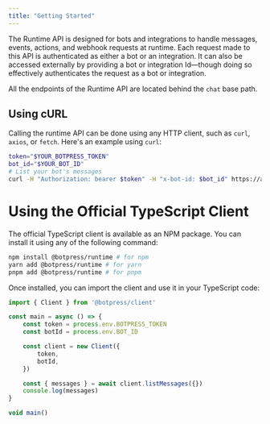 ```yaml
---
title: "Getting Started"
---
```


The Runtime API is designed for bots and integrations to handle messages, events, actions, and webhook requests at runtime. Each request made to this API is authenticated as either a bot or an integration. It can also be accessed externally by providing a bot or integration Id—though doing so effectively authenticates the request as a bot or integration.

All the endpoints of the Runtime API are located behind the `chat` base path. 

## Using cURL

Calling the runtime API can be done using any HTTP client, such as `curl`, `axios`, or `fetch`. Here's an example using `curl`:

```bash
token="$YOUR_BOTPRESS_TOKEN"
bot_id="$YOUR_BOT_ID"
# List your bot's messages
curl -H "Authorization: bearer $token" -H "x-bot-id: $bot_id" https://api.botpress.cloud/v1/chat/messages
```

# Using the Official TypeScript Client

The official TypeScript client is available as an NPM package. You can install it using any of the following command:

```bash
npm install @botpress/runtime # for npm
yarn add @botpress/runtime # for yarn
pnpm add @botpress/runtime # for pnpm
```

Once installed, you can import the client and use it in your TypeScript code:

```ts
import { Client } from '@botpress/client'

const main = async () => {
    const token = process.env.BOTPRESS_TOKEN
    const botId = process.env.BOT_ID

    const client = new Client({
        token,
        botId,
    })

    const { messages } = await client.listMessages({})
    console.log(messages)
}

void main()
```